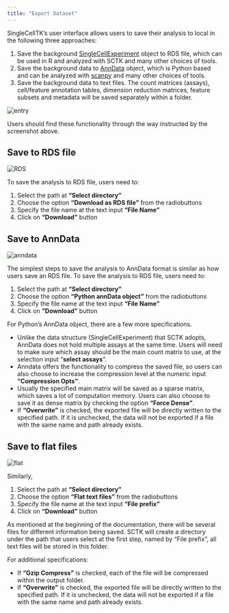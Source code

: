 ```yaml
---
title: "Export Dataset"
---
```


SingleCellTK's user interface allows users to save their analysis to local in the following three approaches:  

1. Save the background [SingleCellExperiment](https://rdrr.io/bioc/SingleCellExperiment/man/SingleCellExperiment.html) object to RDS file, which can be used in R and analyzed with SCTK and many other choices of tools.  
2. Save the background data to [AnnData](https://anndata.readthedocs.io/en/latest/anndata.AnnData.html) object, which is Python based and can be analyzed with [scanpy](https://scanpy.readthedocs.io/en/stable/) and many other choices of tools.  
3. Save the background data to text files. The count matrices (assays), cell/feature annotation tables, dimension reduction matrices, feature subsets and metadata will be saved separately within a folder.  

![entry](ui_screenshots/export/export_ui_entry.png)\

Users should find these functionality through the way instructed by the screenshot above.  

## Save to RDS file

![RDS](ui_screenshots/export/export_ui_rds.png)\

To save the analysis to RDS file, users need to:  

1. Select the path at **"Select directory"**  
2. Choose the option **"Download as RDS file"** from the radiobuttons  
3. Specify the file name at the text input **"File Name"**  
4. Click on **"Download"** button  

## Save to AnnData

![anndata](ui_screenshots/export/export_ui_anndata.png)\

The simplest steps to save the analysis to AnnData format is similar as how users save an RDS file.
To save the analysis to RDS file, users need to:  

1. Select the path at **"Select directory"**  
2. Choose the option **"Python annData object"** from the radiobuttons  
3. Specify the file name at the text input **"File Name"**  
4. Click on **"Download"** button  

For Python's AnnData object, there are a few more specifications.  

- Unlike the data structure (SingleCellExperiment) that SCTK adopts, AnnData does not hold multiple assays at the same time. Users will need to make sure which assay should be the main count matrix to use, at the selection input "**select assays**".  
- Anndata offers the functionality to compress the saved file, so users can also choose to increase the compression level at the numeric input **"Compression Opts"**.  
- Usually the specified main matrix will be saved as a sparse matrix, which saves a lot of computation memory. Users can also choose to save it as dense matrix by checking the option **"Force Dense"**.  
- If **"Overwrite"** is checked, the exported file will be directly written to the specified path. If it is unchecked, the data will not be exported if a file with the same name and path already exists.  

## Save to flat files

![flat](ui_screenshots/export/export_ui_flat.png)\

Similarly,  

1. Select the path at **"Select directory"**  
2. Choose the option **"Flat text files"** from the radiobuttons  
3. Specify the file name at the text input **"File prefix"**  
4. Click on **"Download"** button  

As mentioned at the beginning of the documentation, there will be several files for different information being saved. SCTK will create a directory under the path that users select at the first step, named by "File prefix", all text files will be stored in this folder.  

For additional specifications:  

- If **"Gzip Compress"** is checked, each of the file will be compressed within the output folder.  
- If **"Overwrite"** is checked, the exported file will be directly written to the specified path. If it is unchecked, the data will not be exported if a file with the same name and path already exists.  
